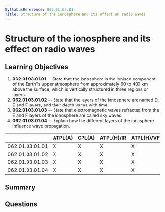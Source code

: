 ```yaml
---
SyllabusReference: 062.01.03.01
Title: Structure of the ionosphere and its effect on radio waves
---
```


# Structure of the ionosphere and its effect on radio waves

## Learning Objectives

1. **062.01.03.01.01** -- State that the ionosphere is the ionised component of
   the Earth"s upper atmosphere from approximately 60 to 400 km above the
   surface, which is vertically structured in three regions or layers.
2. **062.01.03.01.02** -- State that the layers of the ionosphere are named D, E
   and F layers, and their depth varies with time.
3. **062.01.03.01.03** -- State that electromagnetic waves refracted from the E
   and F layers of the ionosphere are called sky waves.
4. **062.01.03.01.04** -- Explain how the different layers of the ionosphere
   influence wave propagation.

|                 | ATPL(A) | CPL(A) | ATPL(H)/IR | ATPL(H)/VFR | CPL(H) | IR  | CBIR(A) |
| --------------- | ------- | ------ | ---------- | ----------- | ------ | --- | ------- |
| 062.01.03.01.01 | X       | X      | X          | X           | X      | X   |         |
| 062.01.03.01.02 | X       | X      | X          | X           | X      | X   |         |
| 062.01.03.01.03 | X       | X      | X          | X           | X      | X   |         |
| 062.01.03.01.04 | X       | X      | X          | X           | X      | X   |         |

## Summary

## Questions
